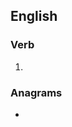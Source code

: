 ==English==

===Verb===
{{head|en|verb form}}

# {{present participle of|en|enrobe|nocat=1}}

===Anagrams===
* {{anagrams|en|a=beginnor|ring-bone|ringbone}}